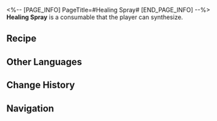 <%-- [PAGE_INFO]
PageTitle=#Healing Spray#
[END_PAGE_INFO] --%>
{{Consumable Infobox
|id          = 402001
|image       = Item Healing Spray.png{{subst:void|<!--$UPLOAD:<<SpriteOutput/ItemFigures/402001.png>-<Item Healing Spray.png>-<Consumable Icons>>-->}}
|type        = Restorative Consumables
|rarity      = 3
|effect      = Upon use, immediately heals a single ally by 38% of their Max HP plus 400 extra HP.
|description = A common medicine used by adventurers to quickly seal wounds with adhesive foam.
|effectType  = 
|effectType2 = 
|effectType3 = 
|recipe      = {{cx|Source missing}}
|source1     = [[Omni-Synthesizer]]
|source2     = 
|source3     = 
}}
{{Description|''"In the past, all medical breakthroughs were made with the sweat and blood of the pioneers in this field. Now, with the help of Healing Spray, only sweat is needed!"''}}
'''Healing Spray''' is a consumable that the player can synthesize.

==Recipe==
{{Recipe
|type                   = Synthesis
|group                  = Consumable
|Solid Water            = 5
|Ambergris of Abundance = 3
|sort                   = Solid Water;Ambergris of Abundance
}}

==Other Languages==
{{Other Languages
|en   = Healing Spray
|zhs  = 愈合喷剂
|zht  = 癒合噴劑
|ja   = 癒合スプレー
|ko   = 치유 스프레이
|es   = Aerosol curativo
|fr   = Spray de guérison
|ru   = Лечебный спрей
|th   = Healing Spray
|vi   = Thuốc Phun Hồi Phục
|de   = Heilungsspray
|id   = Healing Spray
|pt   = Spray de Cura
}}

==Change History==
{{Change History|1.0}}

==Navigation==
{{Consumable Navbox}}